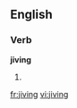 
==English==

===Verb===
'''jiving'''

# {{present participle of|[[jive]]}}

[[fr:jiving]]
[[vi:jiving]]